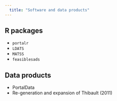 ```yaml
---
  title: "Software and data products"
---
```


## R packages

* `portalr`
* `LDATS`
* `MATSS`
* `feasiblesads`

## Data products

* PortalData
* Re-generation and expansion of Thibault (2011)


